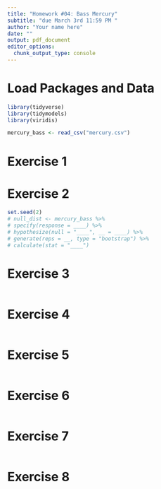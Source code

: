 ```yaml
---
title: "Homework #04: Bass Mercury"
subtitle: "due March 3rd 11:59 PM "
author: "Your name here"
date: ""
output: pdf_document
editor_options: 
  chunk_output_type: console
---
```


# Load Packages and Data

```r
library(tidyverse)
library(tidymodels)
library(viridis)
``` 

```r
mercury_bass <- read_csv("mercury.csv")
```


# Exercise 1


# Exercise 2

```r
set.seed(2)
# null_dist <- mercury_bass %>%
# specify(response = ____) %>%
# hypothesize(null = "____", __ = ____) %>%
# generate(reps = __, type = "bootstrap") %>%
# calculate(stat = "____")
```

# Exercise 3

```r
```

# Exercise 4

```r
```

# Exercise 5

```r
```

# Exercise 6

```r
```

# Exercise 7

```r
```

# Exercise 8
```r
```


